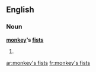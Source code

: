 ==English==

===Noun===
'''[[monkey]]'s [[fist]]s'''

# {{plural of|[[monkey's fist]]}}

[[ar:monkey's fists]]
[[fr:monkey's fists]]